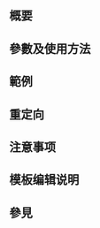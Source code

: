 {{NoteTA|G1=MediaWiki}}{{Documentation subpage}}<!-- 在本行下編輯模板說明 -->{{缺乏使用说明}}

== 概要 ==

== 參數及使用方法 ==

== 範例 ==

== 重定向 ==

== 注意事项 ==

== 模板编辑说明 ==

== 參見 ==

<includeonly>{{Sandbox other||<!-- 本行下加入模板的分類 -->

}}</includeonly>